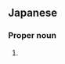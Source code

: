==Japanese==
{{ja-kanjitab|せ|かわ|k2=がわ}}

===Proper noun===
{{ja-pos|せがわ|proper}}

# {{surname|lang=ja|sort=せがわ}}